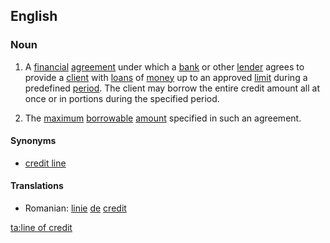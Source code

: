 ==English==
{{wikipedia}}

===Noun===
{{en-noun|head=[[line]] [[of]] [[credit]]|pl=lines of credit}}

# {{context|finance|banking}} A [[financial]] [[agreement]] under which a [[bank]] or other [[lender]] agrees to provide a [[client]] with [[loan]]s of [[money]] up to an approved [[limit]] during a predefined [[period]]. The client may borrow the entire credit amount all at once or in portions during the specified period.
# {{context|finance|banking}} The [[maximum]] [[borrowable]] [[amount]] specified in such an agreement.

====Synonyms====
* [[credit line]]

====Translations====
* Romanian: [[linie]] [[de]] [[credit]] {{f}}

[[ta:line of credit]]
